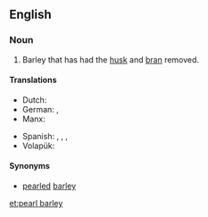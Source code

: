 ==English==

===Noun===
{{en-noun|head=[[pearl]] [[barley]]|-}}

# Barley that has had the [[husk]] and [[bran]] removed.

====Translations====
{{trans-top|barley with the husk and bran removed}}
* Dutch: {{t+|nl|gort|m}}
* German: {{t|de|Graupen|f-p}}, {{t|de|Perlgraupen|f-p}}
* Manx: {{t|gv|oarn skihlt|f}}
{{trans-mid}}
* Spanish: {{t+|es|mote|m}}, {{t|es|mote de trigo|m}}, {{t|es|cebada perlada|f}}, {{t|es|trigo perlado|m}}
* Volapük: {{t|vo|pärlatahod}}
{{trans-bottom}}

====Synonyms====
* [[pearled]] [[barley]]

[[et:pearl barley]]